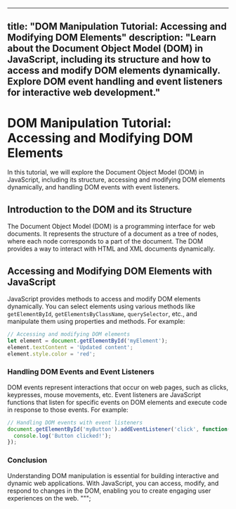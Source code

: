 
---
title: "DOM Manipulation Tutorial: Accessing and Modifying DOM Elements"
description: "Learn about the Document Object Model (DOM) in JavaScript, including its structure and how to access and modify DOM elements dynamically. Explore DOM event handling and event listeners for interactive web development."
---

# DOM Manipulation Tutorial: Accessing and Modifying DOM Elements

In this tutorial, we will explore the Document Object Model (DOM) in JavaScript, including its structure, accessing and modifying DOM elements dynamically, and handling DOM events with event listeners.

## Introduction to the DOM and its Structure

The Document Object Model (DOM) is a programming interface for web documents. It represents the structure of a document as a tree of nodes, where each node corresponds to a part of the document. The DOM provides a way to interact with HTML and XML documents dynamically.

## Accessing and Modifying DOM Elements with JavaScript

JavaScript provides methods to access and modify DOM elements dynamically. You can select elements using various methods like `getElementById`, `getElementsByClassName`, `querySelector`, etc., and manipulate them using properties and methods. For example:

```javascript
// Accessing and modifying DOM elements
let element = document.getElementById('myElement');
element.textContent = 'Updated content';
element.style.color = 'red';
```
### Handling DOM Events and Event Listeners
DOM events represent interactions that occur on web pages, such as clicks, keypresses, mouse movements, etc. Event listeners are JavaScript functions that listen for specific events on DOM elements and execute code in response to those events. For example:

```javascript
// Handling DOM events with event listeners
document.getElementById('myButton').addEventListener('click', function() {
  console.log('Button clicked!');
});
```
### Conclusion
Understanding DOM manipulation is essential for building interactive and dynamic web applications. With JavaScript, you can access, modify, and respond to changes in the DOM, enabling you to create engaging user experiences on the web.
""";
